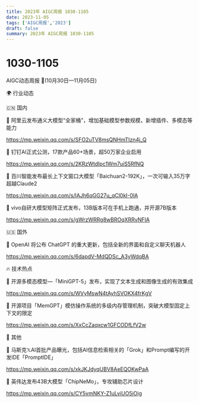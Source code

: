 ```yaml
---
title: 2023年 AIGC周报 1030-1105
date: 2023-11-05
tags: ['AIGC周报','2023']
draft: false
summary: 2023年 AIGC周报 1030-1105
---
```

# 1030-1105



AIGC动态周报 🚀(10月30日—11月05日)

🌍 行业动态

🇨🇳 国内

📰 阿里云发布通义大模型“全家桶”，增加基础模型参数规模，新增插件、多模态等能力

https://mp.weixin.qq.com/s/SFO2uTV8msQNHmTIzn4j_Q

📰 钉钉AI正式公测，17款产品60+场景，超50万家企业启用

https://mp.weixin.qq.com/s/2KRzWtdIpc1Wm7uiS5RfNQ

📰 百川智能发布最长上下文窗口大模型「Baichuan2-192K」，一次可输入35万字超越Claude2

https://mp.weixin.qq.com/s/lAJh6qGG27u_qCl0kI-0lA

📰 vivo自研大模型矩阵正式发布，13B版本可在手机上跑通，并开源7B版本

https://mp.weixin.qq.com/s/gWrzWRRg8wBROqXRRvNFIA

🇺🇸 国外

📰 OpenAI 将公布 ChatGPT 的重大更新，包括全新的界面和自定义聊天机器人

https://mp.weixin.qq.com/s/6dapdV-MdQDSc_A3yWdqBA

🔥 技术热点

📝 开源多模态模型—「MiniGPT-5」发布，实现了文本生成和图像生成的有效集成

https://mp.weixin.qq.com/s/WVyMswN4tAyhSVOKX4frKgV

📝 开源项目「MemGPT」模仿操作系统的多级内存管理机制，突破大模型固定上下文的限定

https://mp.weixin.qq.com/s/XxCcZaqxcw1GFCODfLfV2w

🎉 其他

🚀 马斯克𝕏AI首批产品曝光，包括AI信息检索相关的「Grok」和Prompt编写的开发IDE「PromptIDE」

https://mp.weixin.qq.com/s/xkJKJdyqUBV8AeEQOKwPaA

🚀 英伟达发布43B大模型「ChipNeMo」，专攻辅助芯片设计

https://mp.weixin.qq.com/s/CY5vmNKY-Z1uLviUO5iOig